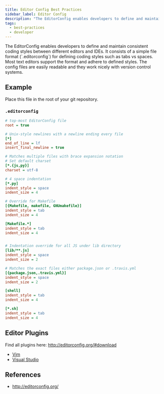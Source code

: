 ```yaml
---
title: Editor Config Best Practices
sidebar_label: Editor Config
description: "The EditorConfig enables developers to define and maintain consistent coding styles between different editors and IDEs. It consists of a simple file format (`.editorconfig`) for defining coding styles such as tabs vs spaces. Most text editors support the format and adhere to defined styles. The config files are easily readable and they work nicely with version control systems."
tags:
  - best-practices
  - developer
---
```


<Intro>
The EditorConfig enables developers to define and maintain consistent coding styles between different editors and IDEs. It consists of a simple file format (`.editorconfig`) for defining coding styles such as tabs vs spaces. Most text editors support the format and adhere to defined styles. The config files are easily readable and they work nicely with version control systems.
</Intro>

## Example

Place this file in the root of your git repository.

### `.editorconfig`

```ini
# top-most EditorConfig file
root = true

# Unix-style newlines with a newline ending every file
[*]
end_of_line = lf
insert_final_newline = true

# Matches multiple files with brace expansion notation
# Set default charset
[*.{js,py}]
charset = utf-8

# 4 space indentation
[*.py]
indent_style = space
indent_size = 4

# Override for Makefile
[{Makefile, makefile, GNUmakefile}]
indent_style = tab
indent_size = 4

[Makefile.*]
indent_style = tab
indent_size = 4


# Indentation override for all JS under lib directory
[lib/**.js]
indent_style = space
indent_size = 2

# Matches the exact files either package.json or .travis.yml
[{package.json,.travis.yml}]
indent_style = space
indent_size = 2

[shell]
indent_style = tab
indent_size = 4

[*.sh]
indent_style = tab
indent_size = 4
```

## Editor Plugins

Find all plugins here: http://editorconfig.org/#download

- [Vim](https://github.com/editorconfig/editorconfig-vim#readme)
- [Visual Studio](https://marketplace.visualstudio.com/items?itemName=EditorConfigTeam.EditorConfig)

## References

- http://editorconfig.org/

